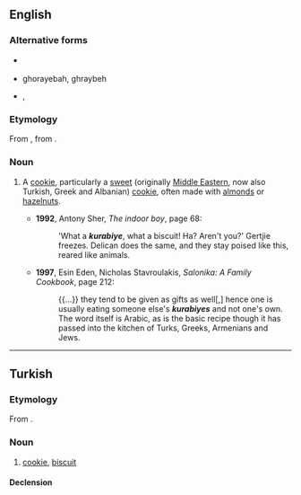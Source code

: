 ==English==

===Alternative forms===
* {{l|en|kurabie}} {{qualifier|used of the Greek and Albanian versions of the cookie}}
* ghorayebah, ghraybeh {{qualifier|used of Middle Eastern / Arabic version}}
* {{l|en|kourabiedes}}, {{l|en|kourabiethes}} {{qualifier|used of the Greek version}}

===Etymology===
From {{etyl|tr|en}} {{m|tr|kurabiye}}, from {{etyl|ar|en}} {{m|ar|غُرَّبِيَّة}}.

===Noun===
{{en-noun}}

# {{lb|en|rare}} A [[cookie]], particularly a [[sweet]] (originally [[Middle East]]ern, now also Turkish, Greek and Albanian) [[cookie]], often made with [[almond]]s or [[hazelnut]]s.
#* '''1992''', Antony Sher, ''The indoor boy'', page 68:
#*: 'What a '''''kurabiye''''', what a biscuit! Ha? Aren't you?' Gertjie freezes. Delican does the same, and they stay poised like this, reared like animals.
#* '''1997''', Esin Eden, Nicholas Stavroulakis, ''Salonika: A Family Cookbook'', page 212:
#*: {{...}} they tend to be given as gifts as well[,] hence one is usually eating someone else's '''''kurabiyes''''' and not one's own. The word itself is Arabic, as is the basic recipe though it has passed into the kitchen of Turks, Greeks, Armenians and Jews.

----

==Turkish==

===Etymology===
From {{etyl|ar|tr}}.

===Noun===
{{head|tr|noun}}

# [[cookie]], [[biscuit]]

====Declension====
{{tr-decl-noun
|kurabiye|kurabiyeler
|kurabiyeyi|kurabiyeleri
|kurabiyeye|kurabiyelere
|kurabiyede|kurabiyelerde
|kurabiyeden|kurabiyelerden
|kurabiyenin|kurabiyelerin
}}